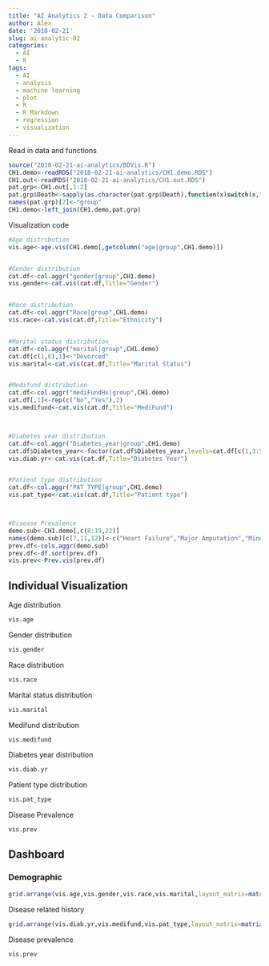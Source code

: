 ```yaml
---
title: "AI Analytics 2 - Data Comparison"
author: Alex
date: '2018-02-21'
slug: ai-analytic-02
categories:
  - AI
  - R
tags:
  - AI
  - analysis
  - machine learning
  - plot
  - R
  - R Markdown
  - regression
  - visualization
---
```


Read in data and functions
```r
source("2018-02-21-ai-analytics/BDVis.R")
CH1.demo<-readRDS("2018-02-21-ai-analytics/CH1.demo.RDS")
CH1.out<-readRDS("2018-02-21-ai-analytics/CH1.out.RDS")
pat.grp<-CH1.out[,1:2]
pat.grp$Death<-sapply(as.character(pat.grp$Death),function(x)switch(x,"0"="Alive","1"="Death"))
names(pat.grp)[2]<-"group"
CH1.demo<-left_join(CH1.demo,pat.grp)
```


Visualization code
```R
#Age distribution
vis.age<-age.vis(CH1.demo[,getcolumn("age|group",CH1.demo)])


#Gender distribution
cat.df<-col.aggr("gender|group",CH1.demo)
vis.gender<-cat.vis(cat.df,Title="Gender")


#Race distribution
cat.df<-col.aggr("Race|group",CH1.demo)
vis.race<-cat.vis(cat.df,Title="Ethnicity")


#Marital status distribution
cat.df<-col.aggr("marital|group",CH1.demo)
cat.df[c(1,6),1]<-"Devorced"
vis.marital<-cat.vis(cat.df,Title="Marital Status")


#Medifund distribution
cat.df<-col.aggr("mediFundHx|group",CH1.demo)
cat.df[,1]<-rep(c("No","Yes"),2)
vis.medifund<-cat.vis(cat.df,Title="MediFund")



#Diabetes year distribution
cat.df<-col.aggr("Diabetes_year|group",CH1.demo)
cat.df$Diabetes_year<-factor(cat.df$Diabetes_year,levels=cat.df[c(1,3:5,2),1])
vis.diab.yr<-cat.vis(cat.df,Title="Diabetes Year")


#Patient type distribution
cat.df<-col.aggr("PAT_TYPE|group",CH1.demo)
vis.pat_type<-cat.vis(cat.df,Title="Patient type")



#Disease Prevalence
demo.sub<-CH1.demo[,c(8:19,22)]
names(demo.sub)[c(7,11,12)]<-c("Heart Failure","Major Amputation","Minor Amputation")
prev.df<-cols.aggr(demo.sub)
prev.df<-df.sort(prev.df)
vis.prev<-Prev.vis(prev.df)
```
## Individual Visualization

Age distribution
```r
vis.age
```

Gender distribution
```r
vis.gender
```

Race distribution
```r
vis.race
```

Marital status distribution
```r
vis.marital
```

Medifund distribution
```r
vis.medifund
```


Diabetes year distribution
```r
vis.diab.yr
```

Patient type distribution
```r
vis.pat_type
```

Disease Prevalence
```R
vis.prev
```

## Dashboard
### Demographic
```r
grid.arrange(vis.age,vis.gender,vis.race,vis.marital,layout_matrix=matrix(1:4,2,2,byrow=T))
```


Disease related history
```r
grid.arrange(vis.diab.yr,vis.medifund,vis.pat_type,layout_matrix=matrix(c(1,1,2,3),2,2,byrow=T))
```


Disease prevalence
```r
vis.prev
```